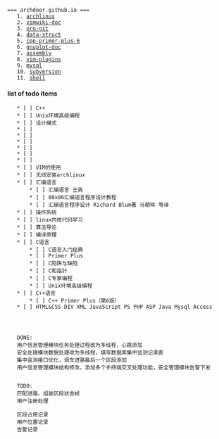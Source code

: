  === archdoor.github.io ===
	1. [[archlinux]]
	2. [[vimwiki-doc]]
	3. [[pro-git]]
	4. [[data-struct]]
	5. [[cpp-primer-plus-6]]
	6. [[gnuplot-doc]]
	7. [[assembly]]
	8. [[vim-plugins]]
	9. [[mysql]]
	10. [[subversion]]
	11. [[shell]]



==== list of todo items ====
	* [ ] C++
	* [ ] Unix环境高级编程
	* [ ] 设计模式
	* [ ] 
	* [ ] 
	* [ ] 
	* [ ] 
	* [ ] 
	* [ ] 
	* [ ] VIM的使用
	* [ ] 无线安装archlinux
	* [ ] 汇编语言
		* [ ] 汇编语言 王爽
		* [ ] 80x86汇编语言程序设计教程
		* [ ] 汇编语言程序设计 Richard Blum著 马朝晖 等译
	* [ ] 操作系统
	* [ ] linux内核代码学习
	* [ ] 算法导论
	* [ ] 编译原理
	* [ ] C语言
		* [ ] C语言入门经典
		* [ ] Primer Plus
		* [ ] C陷阱与缺陷
		* [ ] C和指针
		* [ ] C专家编程
		* [ ] Unix环境高级编程
	* [ ] C++语言
		* [ ] C++ Primer Plus（第6版）
	* [ ] HTML&CSS DIV XML JavaScript PS PHP ASP Java Mysql Access
	
	
	
	
	DONE:
	用户信息管理模块任务处理过程改为多线程，心跳添加
	安全处理模块数据处理改为多线程，填写数据库集中监测记录表
	集中监测接口优化，调车进路最后一个区段添加
	用户信息管理模块结构修改，添加多个手持端交叉处理功能，安全管理模块告警下发
	
	
	TODO:
	匹配进路，组装区段状态帧
	用户注册处理
	
	区段占用记录
	用户位置记录
	告警记录
	
	
	
	
	
	
	
	
	
	
	
	
	
	
	
	
	
	
	
	
	
	
	
	
	
	
	
	
